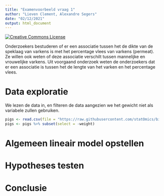 ```yaml
---
title: "Examenvoorbeeld vraag 1"
author: "Lieven Clement, Alexandre Segers"
date: "02/12/2021"
output: html_document
---
```



<a rel="license" href="https://creativecommons.org/licenses/by-nc-sa/4.0"><img alt="Creative Commons License" style="border-width:0" src="https://i.creativecommons.org/l/by-nc-sa/4.0/88x31.png" /></a>


Onderzoekers bestuderen of er een associatie tussen het de dikte van de speklaag van varkens is met het percentage vlees van varkens (permeat). Ze willen ook weten of deze associatie verschilt tussen mannelijke en vrouwelijke varkens. Uit voorgaand onderzoek weten de onderzoekers dat er een associatie is tussen het de lengte van het varken en het percentage vlees. 



# Data exploratie
We lezen de data in, en filteren de data aangezien we het gewicht niet als variabele zullen gebruiken.
```r
pigs <- read.csv(file = "https://raw.githubusercontent.com/statOmics/biostatistics21/master/pigs.csv")
pigs <- pigs %>% subset(select = -weight)
```


# Algemeen lineair model opstellen


# Hypotheses testen


# Conclusie



